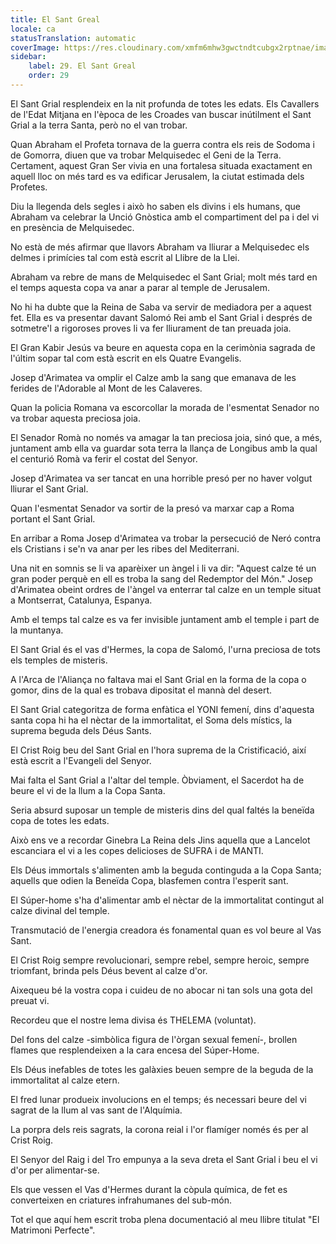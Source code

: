 ```yaml
---
title: El Sant Greal
locale: ca
statusTranslation: automatic
coverImage: https://res.cloudinary.com/xmfm6mhw3gwctndtcubgx2rptnae/image/upload/v1741354419/small_cover_la_gran_rebelion_28716e29d2.webp
sidebar:
    label: 29. El Sant Greal
    order: 29
---
```

El Sant Grial resplendeix en la nit profunda de totes les edats. Els Cavallers de l'Edat Mitjana en l'època de les Croades van buscar inútilment el Sant Grial a la terra Santa, però no el van trobar.

Quan Abraham el Profeta tornava de la guerra contra els reis de Sodoma i de Gomorra, diuen que va trobar Melquisedec el Geni de la Terra. Certament, aquest Gran Ser vivia en una fortalesa situada exactament en aquell lloc on més tard es va edificar Jerusalem, la ciutat estimada dels Profetes.

Diu la llegenda dels segles i això ho saben els divins i els humans, que Abraham va celebrar la Unció Gnòstica amb el compartiment del pa i del vi en presència de Melquisedec.

No està de més afirmar que llavors Abraham va lliurar a Melquisedec els delmes i primícies tal com està escrit al Llibre de la Llei.

Abraham va rebre de mans de Melquisedec el Sant Grial; molt més tard en el temps aquesta copa va anar a parar al temple de Jerusalem.

No hi ha dubte que la Reina de Saba va servir de mediadora per a aquest fet. Ella es va presentar davant Salomó Rei amb el Sant Grial i després de sotmetre'l a rigoroses proves li va fer lliurament de tan preuada joia.

El Gran Kabir Jesús va beure en aquesta copa en la cerimònia sagrada de l'últim sopar tal com està escrit en els Quatre Evangelis.

Josep d'Arimatea va omplir el Calze amb la sang que emanava de les ferides de l'Adorable al Mont de les Calaveres.

Quan la policia Romana va escorcollar la morada de l'esmentat Senador no va trobar aquesta preciosa joia.

El Senador Romà no només va amagar la tan preciosa joia, sinó que, a més, juntament amb ella va guardar sota terra la llança de Longibus amb la qual el centurió Romà va ferir el costat del Senyor.

Josep d'Arimatea va ser tancat en una horrible presó per no haver volgut lliurar el Sant Grial.

Quan l'esmentat Senador va sortir de la presó va marxar cap a Roma portant el Sant Grial.

En arribar a Roma Josep d'Arimatea va trobar la persecució de Neró contra els Cristians i se'n va anar per les ribes del Mediterrani.

Una nit en somnis se li va aparèixer un àngel i li va dir: "Aquest calze té un gran poder perquè en ell es troba la sang del Redemptor del Món." Josep d'Arimatea obeint ordres de l'àngel va enterrar tal calze en un temple situat a Montserrat, Catalunya, Espanya.

Amb el temps tal calze es va fer invisible juntament amb el temple i part de la muntanya.

El Sant Grial és el vas d'Hermes, la copa de Salomó, l'urna preciosa de tots els temples de misteris.

A l'Arca de l'Aliança no faltava mai el Sant Grial en la forma de la copa o gomor, dins de la qual es trobava dipositat el mannà del desert.

El Sant Grial categoritza de forma enfàtica el YONI femení, dins d'aquesta santa copa hi ha el nèctar de la immortalitat, el Soma dels místics, la suprema beguda dels Déus Sants.

El Crist Roig beu del Sant Grial en l'hora suprema de la Cristificació, així està escrit a l'Evangeli del Senyor.

Mai falta el Sant Grial a l'altar del temple. Òbviament, el Sacerdot ha de beure el vi de la llum a la Copa Santa.

Seria absurd suposar un temple de misteris dins del qual faltés la beneïda copa de totes les edats.

Això ens ve a recordar Ginebra La Reina dels Jins aquella que a Lancelot escanciara el vi a les copes delicioses de SUFRA i de MANTI.

Els Déus immortals s'alimenten amb la beguda continguda a la Copa Santa; aquells que odien la Beneïda Copa, blasfemen contra l'esperit sant.

El Súper-home s'ha d'alimentar amb el nèctar de la immortalitat contingut al calze divinal del temple.

Transmutació de l'energia creadora és fonamental quan es vol beure al Vas Sant.

El Crist Roig sempre revolucionari, sempre rebel, sempre heroic, sempre triomfant, brinda pels Déus bevent al calze d'or.

Aixequeu bé la vostra copa i cuideu de no abocar ni tan sols una gota del preuat vi.

Recordeu que el nostre lema divisa és THELEMA (voluntat).

Del fons del calze -simbòlica figura de l'òrgan sexual femení-, brollen flames que resplendeixen a la cara encesa del Súper-Home.

Els Déus inefables de totes les galàxies beuen sempre de la beguda de la immortalitat al calze etern.

El fred lunar produeix involucions en el temps; és necessari beure del vi sagrat de la llum al vas sant de l'Alquímia.

La porpra dels reis sagrats, la corona reial i l'or flamíger només és per al Crist Roig.

El Senyor del Raig i del Tro empunya a la seva dreta el Sant Grial i beu el vi d'or per alimentar-se.

Els que vessen el Vas d'Hermes durant la còpula química, de fet es converteixen en criatures infrahumanes del sub-món.

Tot el que aquí hem escrit troba plena documentació al meu llibre titulat "El Matrimoni Perfecte".

